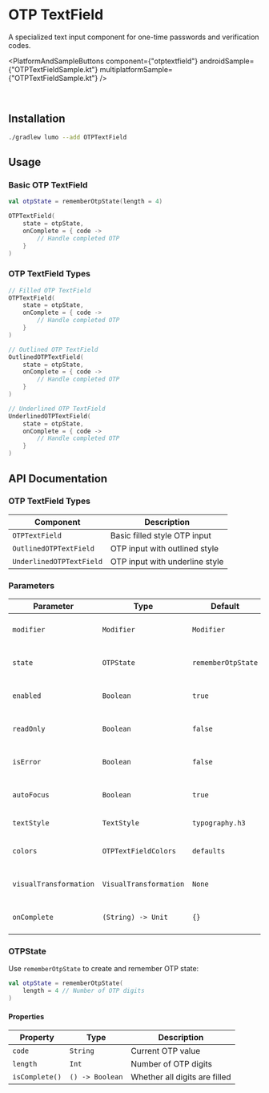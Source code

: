 
# OTP TextField

A specialized text input component for one-time passwords and verification codes.

<PlatformAndSampleButtons
  component={"otptextfield"}
  androidSample={"OTPTextFieldSample.kt"}
  multiplatformSample={"OTPTextFieldSample.kt"}
/>

<ComponentVideo componentName="otp" />

<br />

## Installation

```bash copy
./gradlew lumo --add OTPTextField
```

## Usage

### Basic OTP TextField

```kotlin copy
val otpState = rememberOtpState(length = 4)

OTPTextField(
    state = otpState,
    onComplete = { code ->
        // Handle completed OTP
    }
)
```

### OTP TextField Types

```kotlin copy
// Filled OTP TextField
OTPTextField(
    state = otpState,
    onComplete = { code ->
        // Handle completed OTP
    }
)

// Outlined OTP TextField
OutlinedOTPTextField(
    state = otpState,
    onComplete = { code ->
        // Handle completed OTP
    }
)

// Underlined OTP TextField
UnderlinedOTPTextField(
    state = otpState,
    onComplete = { code ->
        // Handle completed OTP
    }
)
```

## API Documentation

### OTP TextField Types

| Component                | Description                    |
| ------------------------ | ------------------------------ |
| `OTPTextField`           | Basic filled style OTP input   |
| `OutlinedOTPTextField`   | OTP input with outlined style  |
| `UnderlinedOTPTextField` | OTP input with underline style |

### Parameters

| Parameter              | Type                   | Default            | Description                    |
| ---------------------- | ---------------------- | ------------------ | ------------------------------ |
| `modifier`             | `Modifier`             | `Modifier`         | Modifier for the component     |
| `state`                | `OTPState`             | `rememberOtpState` | State holder for OTP input     |
| `enabled`              | `Boolean`              | `true`             | Whether the input is enabled   |
| `readOnly`             | `Boolean`              | `false`            | Whether the input is read-only |
| `isError`              | `Boolean`              | `false`            | Whether to show error state    |
| `autoFocus`            | `Boolean`              | `true`             | Whether to focus first field   |
| `textStyle`            | `TextStyle`            | `typography.h3`    | Text style for input           |
| `colors`               | `OTPTextFieldColors`   | `defaults`         | Colors for different states    |
| `visualTransformation` | `VisualTransformation` | `None`             | Transform displayed text       |
| `onComplete`           | `(String) -> Unit`     | `{}`               | Callback when OTP is complete  |

### OTPState

Use `rememberOtpState` to create and remember OTP state:

```kotlin copy
val otpState = rememberOtpState(
    length = 4 // Number of OTP digits
)
```

#### Properties

| Property       | Type            | Description                   |
| -------------- | --------------- | ----------------------------- |
| `code`         | `String`        | Current OTP value             |
| `length`       | `Int`           | Number of OTP digits          |
| `isComplete()` | `() -> Boolean` | Whether all digits are filled |
